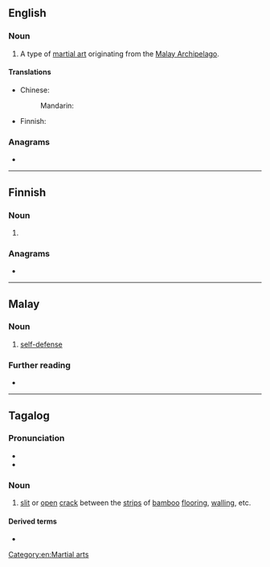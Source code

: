 {{also|silât}}
==English==
{{wikipedia}}

===Noun===
{{en-noun|-}}

# A type of [[martial art]] originating from the [[Malay Archipelago]].

====Translations====
{{trans-top|type of martial art}}
* Chinese:
*: Mandarin: {{t|cmn|席拉|tr=xílā|sc=Hani}}
{{trans-mid}}
* Finnish: {{t|fi|silat}}
{{trans-bottom}}

===Anagrams===
* {{anagrams|en|a=ailst|A list|A-list|Itals|Talsi|alist|itals|laits|litas|stail|tails}}

[[Category:en:Martial arts]]

----

==Finnish==

===Noun===
{{head|fi|noun form}}

# {{fi-form of|sila|case=nominative|pl=plural}}

===Anagrams===
* {{anagrams|fi|a=ailst|altis|lasit|lasti|lista|litsa|salit|silta|talsi|tilsa}}

----

==Malay==

===Noun===
{{ms-noun|j=سيلت|pl=-}}

# [[self-defense]]

===Further reading===
* {{R:PRPM}}

----

==Tagalog==

===Pronunciation===
* {{hyph|tl|si|lat}}
* {{tl-IPA|silát}}

===Noun===
{{tl-noun|silát}}

# [[slit]] or [[open]] [[crack]] between the [[strip]]s of [[bamboo]] [[flooring]], [[walling]], etc.

====Derived terms====
* {{l|tl|silat-silat}}